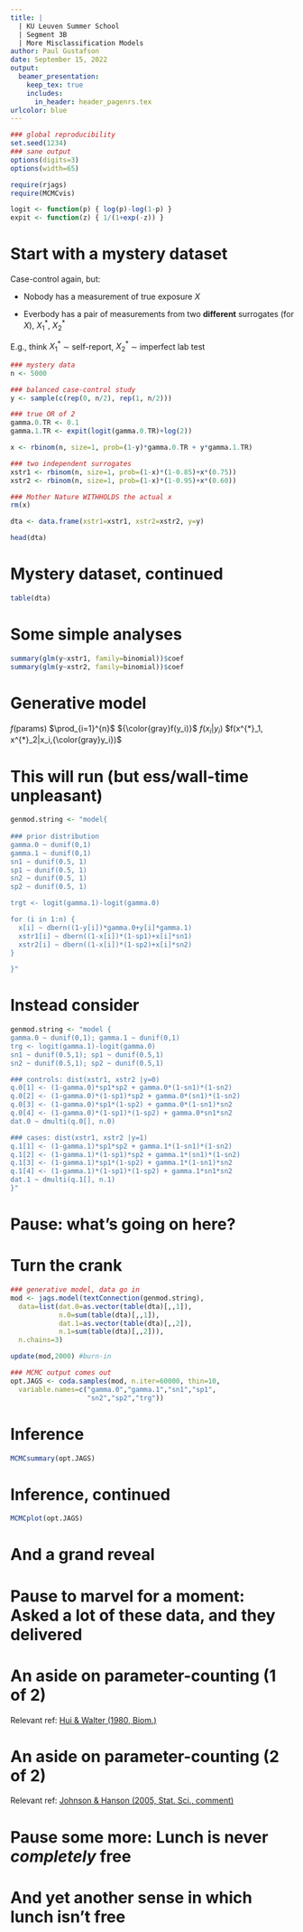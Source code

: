 ---
title: |
  | KU Leuven Summer School   
  | Segment 3B
  | More Misclassification Models 
author: Paul Gustafson
date: September 15, 2022 
output: 
  beamer_presentation:
    keep_tex: true
    includes:
      in_header: header_pagenrs.tex
urlcolor: blue
---

```{r, echo=F}
### global reproducibility
set.seed(1234)
### sane output
options(digits=3)
options(width=65)
```

```{r, echo=F, message=F, warning=F}
require(rjags)
require(MCMCvis)
```

```{r, echo=F}
logit <- function(p) { log(p)-log(1-p) }
expit <- function(z) { 1/(1+exp(-z)) }
```



# Start with a mystery dataset

Case-control again, but:

* Nobody has a measurement of true exposure $X$

* Everbody has a pair of measurements from two **different** surrogates (for $X$), $X^{*}_{1}$, $X^{*}_{2}$

E.g., think $X_1^{*}$ $\sim$ self-report, $X^{*}_{2}$ $\sim$ imperfect lab test

```{r, echo=F}
### mystery data
n <- 5000

### balanced case-control study
y <- sample(c(rep(0, n/2), rep(1, n/2)))

### true OR of 2
gamma.0.TR <- 0.1
gamma.1.TR <- expit(logit(gamma.0.TR)+log(2))

x <- rbinom(n, size=1, prob=(1-y)*gamma.0.TR + y*gamma.1.TR)

### two independent surrogates
xstr1 <- rbinom(n, size=1, prob=(1-x)*(1-0.85)+x*(0.75))
xstr2 <- rbinom(n, size=1, prob=(1-x)*(1-0.95)+x*(0.60))

### Mother Nature WITHHOLDS the actual x
rm(x)

dta <- data.frame(xstr1=xstr1, xstr2=xstr2, y=y)
```

```{r}
head(dta)
```
# Mystery dataset, continued 

```{r}
table(dta)
```

# Some simple analyses


```{r}
summary(glm(y~xstr1, family=binomial))$coef
summary(glm(y~xstr2, family=binomial))$coef
```

# Generative model

$f(\mbox{params})$
$\prod_{i=1}^{n}$
${\color{gray}f(y_i)}$
$f(x_i|y_i)$
$f(x^{*}_1, x^{*}_2|x_i,{\color{gray}y_i})$

\vspace{2.in}


# This will run (but ess/wall-time unpleasant)

```{r}
genmod.string <- "model{
  
### prior distribution
gamma.0 ~ dunif(0,1)
gamma.1 ~ dunif(0,1)
sn1 ~ dunif(0.5, 1)
sp1 ~ dunif(0.5, 1)
sn2 ~ dunif(0.5, 1)
sp2 ~ dunif(0.5, 1)

trgt <- logit(gamma.1)-logit(gamma.0)

for (i in 1:n) {
  x[i] ~ dbern((1-y[i])*gamma.0+y[i]*gamma.1)
  xstr1[i] ~ dbern((1-x[i])*(1-sp1)+x[i]*sn1)
  xstr2[i] ~ dbern((1-x[i])*(1-sp2)+x[i]*sn2)
}  

}" 
```

# Instead consider

```{r}
genmod.string <- "model {
gamma.0 ~ dunif(0,1); gamma.1 ~ dunif(0,1)
trg <- logit(gamma.1)-logit(gamma.0)
sn1 ~ dunif(0.5,1); sp1 ~ dunif(0.5,1)
sn2 ~ dunif(0.5,1); sp2 ~ dunif(0.5,1)

### controls: dist(xstr1, xstr2 |y=0)
q.0[1] <- (1-gamma.0)*sp1*sp2 + gamma.0*(1-sn1)*(1-sn2)
q.0[2] <- (1-gamma.0)*(1-sp1)*sp2 + gamma.0*(sn1)*(1-sn2)
q.0[3] <- (1-gamma.0)*sp1*(1-sp2) + gamma.0*(1-sn1)*sn2
q.0[4] <- (1-gamma.0)*(1-sp1)*(1-sp2) + gamma.0*sn1*sn2
dat.0 ~ dmulti(q.0[], n.0)

### cases: dist(xstr1, xstr2 |y=1)
q.1[1] <- (1-gamma.1)*sp1*sp2 + gamma.1*(1-sn1)*(1-sn2)
q.1[2] <- (1-gamma.1)*(1-sp1)*sp2 + gamma.1*(sn1)*(1-sn2)
q.1[3] <- (1-gamma.1)*sp1*(1-sp2) + gamma.1*(1-sn1)*sn2
q.1[4] <- (1-gamma.1)*(1-sp1)*(1-sp2) + gamma.1*sn1*sn2
dat.1 ~ dmulti(q.1[], n.1)
}"
```

# Pause: what's going on here?

# Turn the crank

```{r, cache=F,message=F, warning=F, results='hide'}
### generative model, data go in
mod <- jags.model(textConnection(genmod.string),
  data=list(dat.0=as.vector(table(dta)[,,1]), 
            n.0=sum(table(dta)[,,1]),
            dat.1=as.vector(table(dta)[,,2]), 
            n.1=sum(table(dta)[,,2])),
  n.chains=3)

update(mod,2000) #burn-in

### MCMC output comes out
opt.JAGS <- coda.samples(mod, n.iter=60000, thin=10, 
  variable.names=c("gamma.0","gamma.1","sn1","sp1",
                   "sn2","sp2","trg"))
```

# Inference

```{r}
MCMCsummary(opt.JAGS)
```

# Inference, continued

```{r}
MCMCplot(opt.JAGS)
```

# And a grand reveal

# Pause to marvel for a moment: Asked a lot of these data, and they delivered

# An aside on parameter-counting (1 of 2)

\vspace{3.in}


Relevant ref: [Hui \& Walter (1980, Biom.)](https://doi.org/10.2307/2530508)



# An aside on parameter-counting (2 of 2)

\vspace{3.in}

Relevant ref: [Johnson \& Hanson (2005, Stat. Sci., comment)](https://doi.org/10.1214/088342305000000098)

# Pause some more: Lunch is never *completely* free 

# And yet another sense in which lunch isn't free




